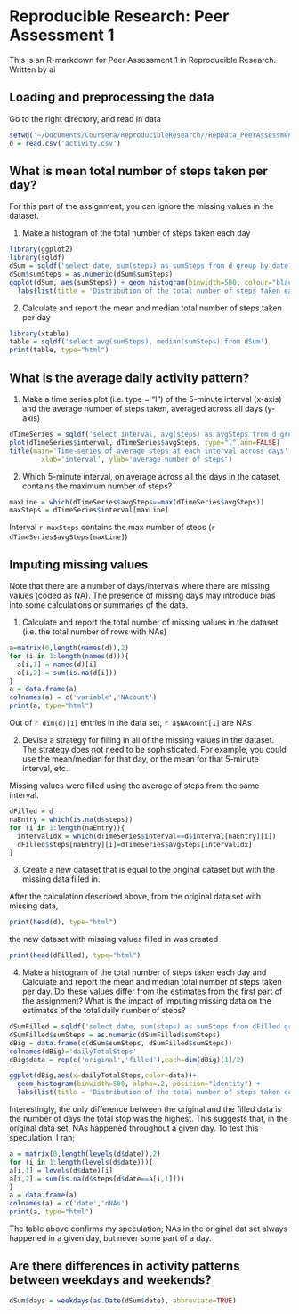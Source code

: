 # Reproducible Research: Peer Assessment 1
This is an R-markdown for Peer Assessment 1 in Reproducible Research.  
Written by ai  

## Loading and preprocessing the data
Go to the right directory, and read in data
``` r
setwd('~/Documents/Coursera/ReproducibleResearch//RepData_PeerAssessment1')
d = read.csv('activity.csv')
```

## What is mean total number of steps taken per day?
For this part of the assignment, you can ignore the missing values in the dataset.

1. Make a histogram of the total number of steps taken each day
```r
library(ggplot2)
library(sqldf)
dSum = sqldf('select date, sum(steps) as sumSteps from d group by date')
dSum$sumSteps = as.numeric(dSum$sumSteps)
ggplot(dSum, aes(sumSteps)) + geom_histogram(binwidth=500, colour="black", fill="white") + 
  labs(list(title = 'Distribution of the total number of steps taken each day', x = "sum of steps", y = "count (days)"))
```

2. Calculate and report the mean and median total number of steps taken per day
```r
library(xtable)
table = sqldf('select avg(sumSteps), median(sumSteps) from dSum')
print(table, type="html")
```

## What is the average daily activity pattern?
1. Make a time series plot (i.e. type = "l") of the 5-minute interval (x-axis) and the average number of steps taken, averaged across all days (y-axis)
```r
dTimeSeries = sqldf('select interval, avg(steps) as avgSteps from d group by interval')
plot(dTimeSeries$interval, dTimeSeries$avgSteps, type="l",ann=FALSE)
title(main='Time-series of average steps at each interval across days',
        xlab='interval', ylab='average number of steps')
```

2. Which 5-minute interval, on average across all the days in the dataset, contains the maximum number of steps?
```r
maxLine = which(dTimeSeries$avgSteps==max(dTimeSeries$avgSteps))
maxSteps = dTimeSeries$interval[maxLine]
```
Interval `r maxSteps` contains the max number of steps (`r dTimeSeries$avgSteps[maxLine]`)

## Imputing missing values
Note that there are a number of days/intervals where there are missing values (coded as NA). The presence of missing days may introduce bias into some calculations or summaries of the data.

1. Calculate and report the total number of missing values in the dataset (i.e. the total number of rows with NAs)
```r
a=matrix(0,length(names(d)),2)
for (i in 1:length(names(d))){
  a[i,1] = names(d)[i]
  a[i,2] = sum(is.na(d[i]))
}
a = data.frame(a)
colnames(a) = c('variable','NAcount')
print(a, type="html")
```
Out of `r dim(d)[1]` entries in the data set, `r a$NAcount[1]` are NAs

2. Devise a strategy for filling in all of the missing values in the dataset. The strategy does not need to be sophisticated. For example, you could use the mean/median for that day, or the mean for that 5-minute interval, etc.

Missing values were filled using the average of steps from the same interval.
```r
dFilled = d
naEntry = which(is.na(d$steps))
for (i in 1:length(naEntry)){
  intervalIdx = which(dTimeSeries$interval==d$interval[naEntry][i])
  dFilled$steps[naEntry][i]=dTimeSeries$avgSteps[intervalIdx]
}
```

3. Create a new dataset that is equal to the original dataset but with the missing data filled in.

After the calculation described above, from the original data set with missing data,
```r
print(head(d), type="html")
```

the new dataset with missing values filled in was created
```r
print(head(dFilled), type="html")
```

4. Make a histogram of the total number of steps taken each day and Calculate and report the mean and median total number of steps taken per day. Do these values differ from the estimates from the first part of the assignment? What is the impact of imputing missing data on the estimates of the total daily number of steps?

```r
dSumFilled = sqldf('select date, sum(steps) as sumSteps from dFilled group by date')
dSumFilled$sumSteps = as.numeric(dSumFilled$sumSteps)
dBig = data.frame(c(dSum$sumSteps, dSumFilled$sumSteps))
colnames(dBig)='dailyTotalSteps'
dBig$data = rep(c('original','filled'),each=dim(dBig)[1]/2)

ggplot(dBig,aes(x=dailyTotalSteps,color=data))+
  geom_histogram(binwidth=500, alpha=.2, position="identity") +
  labs(list(title = 'Distribution of the total number of steps taken each day', x = "sum of steps", y = "count (days)"))
```

Interestingly, the only difference between the original and the filled data is the number of days the total stop was the highest. This suggests that, in the original data set, NAs happened throughout a given day. To test this speculation, I ran;

```r
a = matrix(0,length(levels(d$date)),2)
for (i in 1:length(levels(d$date))){
a[i,1] = levels(d$date)[i]
a[i,2] = sum(is.na(d$steps[d$date==a[i,1]]))
}
a = data.frame(a)
colnames(a) = c('date','nNAs')
print(a, type="html")
```

The table above confirms my speculation; NAs in the original dat set always happened in a given day, but never some part of a day.

## Are there differences in activity patterns between weekdays and weekends?
```r
dSum$days = weekdays(as.Date(dSum$date), abbreviate=TRUE)



```





